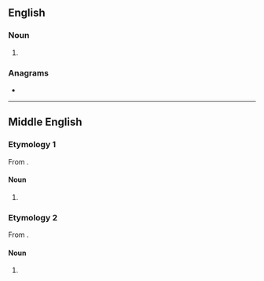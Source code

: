 ==English==

===Noun===
{{head|en|noun form}}

# {{plural of|panne|lang=en}}

===Anagrams===
* {{anagrams|en|a=aennps|Pennas}}

----

==Middle English==

===Etymology 1===
From {{inh|enm|ang|panne}}.

====Noun====
{{head|en|noun form}}

# {{plural of|panne|lang=en|t=pan|id=pan}}

===Etymology 2===
From {{bor|enm|fro|panne}}.

====Noun====
{{head|en|noun form}}

# {{plural of|panne|lang=en|t=reinforcing plank |id=reinforcing plank}}